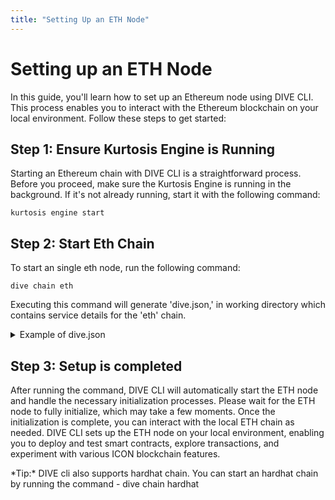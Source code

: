 ```yaml
---
title: "Setting Up an ETH Node"
---
```




# Setting up an ETH Node

In this guide, you'll learn how to set up an Ethereum node using DIVE CLI. This process enables you to interact with the Ethereum blockchain on your local environment. Follow these steps to get started:

## Step 1: Ensure Kurtosis Engine is Running

Starting an Ethereum chain with DIVE CLI is a straightforward process. Before you proceed, make sure the Kurtosis Engine is running in the background. If it's not already running, start it with the following command:

```filename="" copy
kurtosis engine start
```
## Step 2:  Start Eth Chain

To start an single eth node, run the following command:

```filename="" copy
dive chain eth
```
Executing this command will generate 'dive.json,' in working directory which contains service details for the 'eth' chain.

<details>
<summary>
Example of dive.json
</summary>

```filename="" copy
{
  "service_name": "el-1-geth-lighthouse",
  "endpoint_public": "http://172.16.0.3:8544",
  "endpoint": "http://172.16.0.5:8545",
  "keypassword": "password",
  "keystore_path": "keystores/eth_keystore.json",
  "network": "0x301824.eth",
  "network_name": "eth",
  "nid": "0x301824"
}
```
</details>


## Step 3: Setup is completed

After running the command, DIVE CLI will automatically start the ETH node and handle the necessary initialization processes. Please wait for the ETH node to fully initialize, which may take a few moments.
Once the initialization is complete, you can interact with the local ETH chain as needed. DIVE CLI sets up the ETH node on your local environment, enabling you to deploy and test smart contracts, explore transactions, and experiment with various ICON blockchain features.


<Callout type="info" emoji="💡">
  *Tip:* DIVE cli also supports hardhat chain. You can start an hardhat chain by running the command - dive chain hardhat
</Callout>